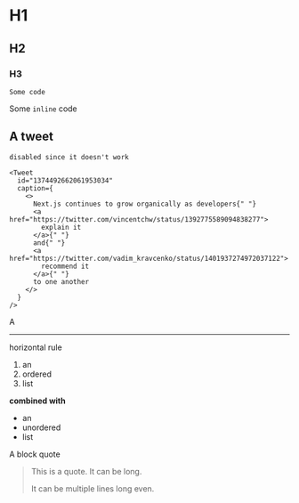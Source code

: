# H1

## H2

### H3

```
Some code
```

Some `inline` code

## A tweet

```
disabled since it doesn't work

<Tweet
  id="1374492662061953034"
  caption={
    <>
      Next.js continues to grow organically as developers{" "}
      <a href="https://twitter.com/vincentchw/status/1392775589094838277">
        explain it
      </a>{" "}
      and{" "}
      <a href="https://twitter.com/vadim_kravcenko/status/1401937274972037122">
        recommend it
      </a>{" "}
      to one another
    </>
  }
/>
```

A

***

horizontal rule

1. an
2. ordered
3. list

**combined with**

- an
- unordered
- list

A block quote

> This is a quote. It can be long.
>
> It can be multiple lines long even.

